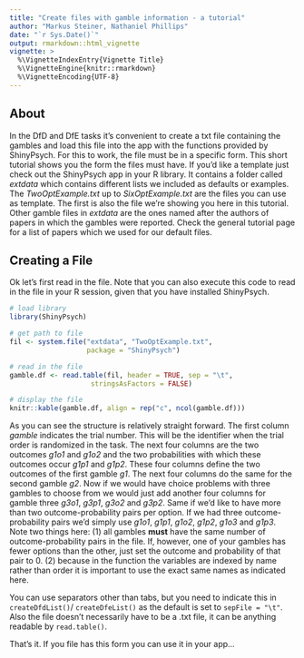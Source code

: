 ```yaml
---
title: "Create files with gamble information - a tutorial"
author: "Markus Steiner, Nathaniel Phillips"
date: "`r Sys.Date()`"
output: rmarkdown::html_vignette
vignette: >
  %\VignetteIndexEntry{Vignette Title}
  %\VignetteEngine{knitr::rmarkdown}
  %\VignetteEncoding{UTF-8}
---
```


## About

In the DfD and DfE tasks it's convenient to create a txt file containing the gambles and load this file into the app with the functions provided by ShinyPsych. For this to work, the file must be in a specific form. This short tutorial shows you the form the files must have. If you'd like a template just check out the ShinyPsych app in your R library. It contains a folder called *extdata* which contains different lists we included as defaults or examples. The *TwoOptExample.txt* up to *SixOptExample.txt* are the files you can use as template. The first is also the file we're showing you here in this tutorial. Other gamble files in *extdata* are the ones named after the authors of papers in which the gambles were reported. Check the general tutorial page for a list of papers which we used for our default files.

## Creating a File

Ok let's first read in the file. Note that you can also execute this code to read in the file in your R session, given that you have installed ShinyPsych.

```r
# load library
library(ShinyPsych)

# get path to file
fil <- system.file("extdata", "TwoOptExample.txt",
                   package = "ShinyPsych")

# read in the file
gamble.df <- read.table(fil, header = TRUE, sep = "\t",
                    stringsAsFactors = FALSE)

# display the file
knitr::kable(gamble.df, align = rep("c", ncol(gamble.df)))
```

As you can see the structure is relatively straight forward. The first column *gamble* indicates the trial number. This will be the identifier when the trial order is randomized in the task. The next four columns are the two outcomes *g1o1* and *g1o2* and the two probabilities with which these outcomes occur *g1p1* and *g1p2*. These four columns define the two outcomes of the first gamble *g1*. The next four columns do the same for the second gamble *g2*. Now if we would have choice problems with three gambles to choose from we would just add another four columns for gamble three *g3o1*, *g3p1*, *g3o2* and *g3p2*. Same if we'd like to have more than two outcome-probability pairs per option. If we had three outcome-probability pairs we'd simply use *g1o1*, *g1p1*, *g1o2*, *g1p2*, *g1o3* and *g1p3*. Note two things here: (1) all gambles **must** have the same number of outcome-probability pairs in the file. If, however, one of your gambles has fewer options than the other, just set the outcome and probability of that pair to 0. (2) because in the function the variables are indexed by name rather than order it is important to use the exact same names as indicated here.

You can use separators other than tabs, but you need to indicate this in `createDfdList()`/ `createDfeList()` as the default is set to `sepFile = "\t"`. Also the file doesn't necessarily have to be a .txt file, it can be anything readable by `read.table()`.

That's it. If you file has this form you can use it in your app...
